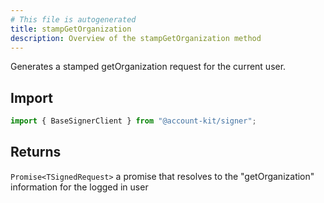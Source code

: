 ```yaml
---
# This file is autogenerated
title: stampGetOrganization
description: Overview of the stampGetOrganization method
---
```


Generates a stamped getOrganization request for the current user.

## Import

```ts
import { BaseSignerClient } from "@account-kit/signer";
```

## Returns

`Promise<TSignedRequest>`
a promise that resolves to the "getOrganization" information for the logged in user

